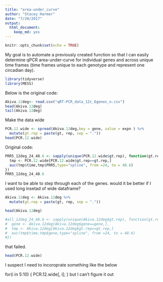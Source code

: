 ```yaml
---
title: "area-under_curve"
author: "Stacey Harmer"
date: "7/20/2017"
output: 
  html_document: 
    keep_md: yes
---
```


```r
knitr::opts_chunk$set(echo = TRUE)
```

My goal is to automate a previously created function so that I can easily determine qPCR area-under-curve for individual genes and across unique time frames (time frames unique to each genotype and represent one circadian day).

```r
library(tidyverse)
library(MESS)
```

Below is the original code:

```r
Akiva.12deg<- read.csv("qRT-PCR_data_12c_6genes_n.csv")
head(Akiva.12deg)
tail(Akiva.12deg)

```

Make the data wide
```r
PCR.12.wide <- spread(Akiva.12deg,key = gene, value = expn ) %>%
  mutate(gt.rep = paste(gt, rep, sep = "."))
head(PCR.12.wide)

```

Original code:

```r

PRR5_12deg_24_48.6 <- sapply(unique(PCR.12.wide$gt.rep), function(gt.rep) {
  tmp <- PCR.12.wide[PCR.12.wide$gt.rep==gt.rep,]
  auc(tmp$time,tmp$PRR5,type="spline", from =24, to = 48.6)
})
PRR5_12deg_24_48.6
```

I want to be able to step through each of the genes.  would it be better if I used long insetad of wide dataframe?

```r

Akiva.12deg <- Akiva.12deg %>%
  mutate(gt.rep = paste(gt, rep, sep = "."))

head(Akiva.12deg)

#all_12deg_24_48.6 <- sapply(unique(Akiva.12deg$gt.rep), function(gt.rep) {
#  gene <- Akiva.12deg[Akiva.12deg$gene==gene,],
#  tmp <- Akiva.12deg[Akiva.12deg$gt.rep==gt.rep,]
#  auc(tmp$time,tmp$gene,type="spline", from =24, to = 48.6)
#})

```
that failed. 

```r
head(PCR.12.wide)
```

I suspect I need to incoroprate something like the below

 for(i in 5:10)
    { 
      PCR.12.wide[, i];
    }
but I can't figure it out

